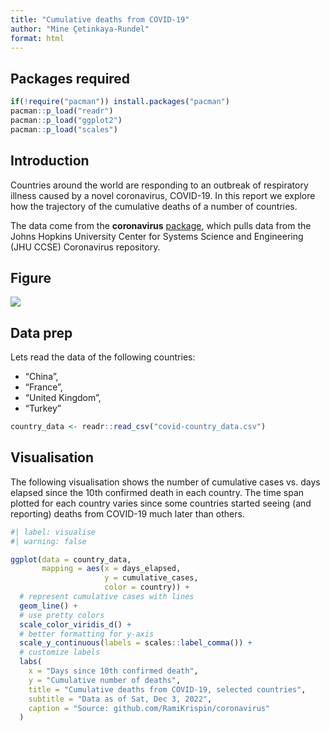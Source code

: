 ```yaml
---
title: "Cumulative deaths from COVID-19"
author: "Mine Çetinkaya-Rundel"
format: html
---
```


## Packages required

```r
if(!require("pacman")) install.packages("pacman")
pacman::p_load("readr")
pacman::p_load("ggplot2")
pacman::p_load("scales")
```

## Introduction

Countries around the world are responding to an outbreak of respiratory illness caused by a novel coronavirus, COVID-19. In this report we explore how the trajectory of the cumulative deaths of a number of countries.

The data come from the **coronavirus** [package](https://github.com/RamiKrispin/coronavirus), which pulls data from the Johns Hopkins University Center for Systems Science and Engineering (JHU CCSE) Coronavirus repository.

## Figure

![](coronavirus-figure.png)

## Data prep

Lets read the data of the following countries:

-   "China",
-   "France",
-   "United Kingdom",
-   "Turkey"

```r
country_data <- readr::read_csv("covid-country_data.csv")
```

## Visualisation

The following visualisation shows the number of cumulative cases vs. days elapsed since the 10th confirmed death in each country. The time span plotted for each country varies since some countries started seeing (and reporting) deaths from COVID-19 much later than others.

```r
#| label: visualise
#| warning: false

ggplot(data = country_data,
       mapping = aes(x = days_elapsed, 
                     y = cumulative_cases, 
                     color = country)) +
  # represent cumulative cases with lines
  geom_line() +
  # use pretty colors
  scale_color_viridis_d() +
  # better formatting for y-axis
  scale_y_continuous(labels = scales::label_comma()) +
  # customize labels
  labs(
    x = "Days since 10th confirmed death",
    y = "Cumulative number of deaths",
    title = "Cumulative deaths from COVID-19, selected countries",
    subtitle = "Data as of Sat, Dec 3, 2022",
    caption = "Source: github.com/RamiKrispin/coronavirus"
  )
```
